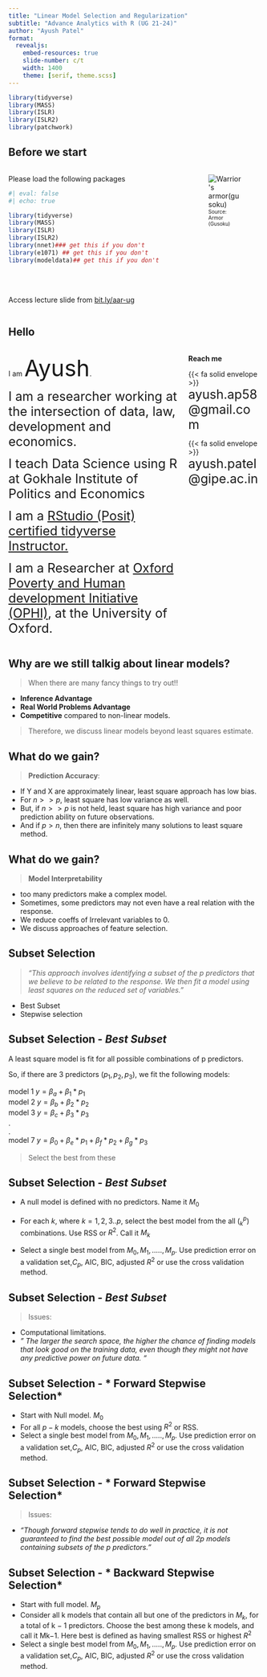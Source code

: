 ```yaml
---
title: "Linear Model Selection and Regularization"
subtitle: "Advance Analytics with R (UG 21-24)"
author: "Ayush Patel"
format: 
  revealjs:
    embed-resources: true
    slide-number: c/t
    width: 1400
    theme: [serif, theme.scss]
---
```

```r

library(tidyverse)
library(MASS)
library(ISLR)
library(ISLR2)
library(patchwork)

```


## Before we start

::: columns
::: {.column width="70%"}

Please load the following packages

```r
#| eval: false
#| echo: true

library(tidyverse)
library(MASS)
library(ISLR)
library(ISLR2)
library(nnet)### get this if you don't
library(e1071) ## get this if you don't
library(modeldata)## get this if you don't

```

<br> <br>

Access lecture slide from [bit.ly/aar-ug](http://bit.ly/aar-ug)
:::

::: {.column width="30%"}
```{=html}
<figure>
<img src="https://images.metmuseum.org/CRDImages/aa/original/DT5334.jpg" alt="Warrior's armor(gusoku)" >
<figcaption style="font-size:10px;">Source: <a herf = "https://www.metmuseum.org/art/collection/search/24975?searchField=All&amp;sortBy=Relevance&amp;high=on&amp;ao=on&amp;showOnly=openAccess&amp;ft=start&amp;offset=0&amp;rpp=40&amp;pos=7">Armor (Gusoku)</a></figcaption>
</figure>
```
:::
:::

## Hello

::: columns
::: {.column width="70%"}
I am [Ayush]{.fragment fragment-index="1" style="font-size:45px"}.

[I am a researcher working at the intersection of data, law, development and economics.]{.fragment fragment-index="2" style="font-size:25px"}

[I teach Data Science using R at Gokhale Institute of Politics and Economics]{.fragment fragment-index="3" style="font-size:25px"}

[I am a [RStudio (Posit) certified tidyverse Instructor.](https://education.rstudio.com/trainers/people/patel+ayush/)]{.fragment fragment-index="4" style="font-size:25px"}

[I am a Researcher at [Oxford Poverty and Human development Initiative (OPHI)](https://ophi.org.uk/), at the University of Oxford.]{.fragment fragment-index="5" style="font-size:25px"}
:::

::: {.column width="30%"}
**Reach me**

{{< fa solid envelope >}} [ayush.ap58\@gmail.com]{style="font-size:25px"}

{{< fa solid envelope >}} [ayush.patel\@gipe.ac.in]{style="font-size:25px"}
:::
:::

## Why are we still talkig about linear models?

> When there are many fancy things to try out!!

  + **Inference Advantage**
  + **Real World Problems Advantage**
  + **Competitive** compared to non-linear models. 
  
> Therefore, we discuss linear models beyond least squares estimate.

## What do we gain?

>**Prediction Accuracy**:

  + If Y and X are approximately linear, least square approach has low bias.
  + For $n>>p$, least square has low variance as well.
  + But, if $n>>p$ is not held, least square has high variance and poor prediction ability on future observations.
  + And if $p>n$, then there are infinitely many solutions to least square method.
  
## What do we gain?

> **Model Interpretability**

  + too many predictors make a complex model.
  + Sometimes, some predictors may not even have a real relation with the response.
  + We reduce coeffs of Irrelevant variables to 0.
  + We discuss approaches of feature selection.
  
## Subset Selection{.center}

> *"This approach involves identifying a subset of the p predictors that we believe to be related to the response. We then fit a model using least squares on the reduced set of variables."*

  + Best Subset
  + Stepwise selection
  
## Subset Selection - *Best Subset*

A least square model is fit for all possible combinations of p predictors.

So, if there are 3 predictors ($p_1,p_2,p_3$), we fit the following models:

model 1 $y = \beta_a + \beta_1*p_1$ <br>
model 2 $y = \beta_b + \beta_2*p_2$ <br>
model 3 $y = \beta_c + \beta_3*p_3$ <br>
.<br>
.<br>
model 7 $y = \beta_0 + \beta_e*p_1 + \beta_f*p_2 + \beta_g*p_3$

> Select the best from these

## Subset Selection - *Best Subset*

  + A null model is defined with no predictors. Name it $M_0$
  
  + For each $k$, where $k=1,2,3..p$, select the best model from the all $(_k^p)$ combinations. Use RSS or $R^2$. Call it $M_k$
  
  + Select a single best model from $M_0, M_1,.....,M_p$. Use prediction error on a validation set,$C_p$, AIC, BIC, adjusted $R^2$ or use the cross validation method. 
  
## Subset Selection - *Best Subset*{.center}

> Issues:

  + Computational limitations.
  + *" The larger the search space, the higher the chance of finding models that look good on the training data, even though  they might not have any predictive power on future data. "*
  
## Subset Selection - * Forward Stepwise Selection*

  + Start with Null model. $M_0$
  + For all $p-k$ models, choose the best using $R^2$ or RSS.       
  + Select a single best model from $M_0, M_1,.....,M_p$. Use prediction error on a validation set,$C_p$, AIC, BIC, adjusted $R^2$ or use the cross validation method.
  
  
## Subset Selection - * Forward Stepwise Selection*

> Issues:

  + *"Though forward stepwise tends to do well in practice, it is not guaranteed to find the best possible model out of all 2p models containing subsets of the p predictors."*

## Subset Selection - * Backward Stepwise Selection*

  + Start with full model. $M_p$
  + Consider all k models that contain all but one of the predictors in $M_k$, for a total of k − 1 predictors. Choose the best among these k models, and call it Mk−1. Here
best is defined as having smallest RSS or highest $R^2$       
  + Select a single best model from $M_0, M_1,.....,M_p$. Use prediction error on a validation set,$C_p$, AIC, BIC, adjusted $R^2$ or use the cross validation method.
  
  